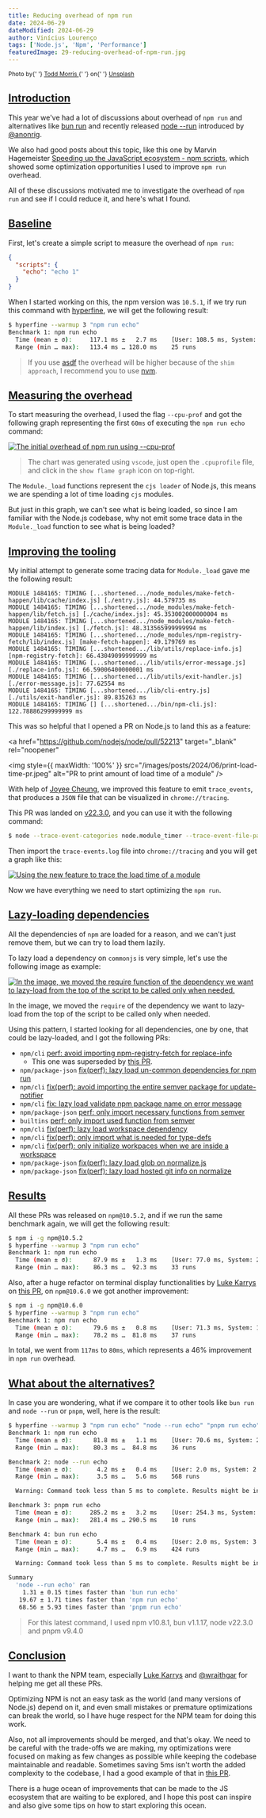 ```yaml
---
title: Reducing overhead of npm run
date: 2024-06-29
dateModified: 2024-06-29
author: Vinícius Lourenço
tags: ['Node.js', 'Npm', 'Performance']
featuredImage: 29-reducing-overhead-of-npm-run.jpg
---
```


<small>
  Photo by{' '}
  <a href="https://unsplash.com/@marchingnapkin?utm_content=creditCopyText&utm_medium=referral&utm_source=unsplash">
    Todd Morris
  </a>{' '}
  on{' '}
  <a href="https://unsplash.com/pt-br/fotografias/um-semaforo-com-um-painel-solar-em-cima-dele-hTbEKOfXixA?utm_content=creditCopyText&utm_medium=referral&utm_source=unsplash">
    Unsplash
  </a>
</small>

## [Introduction](#introduction)

This year we've had a lot of discussions about overhead of `npm run` and alternatives like [bun run](https://bun.sh/docs/cli/run)
and recently released [node --run](https://nodejs.org/en/learn/command-line/run-nodejs-scripts-from-the-command-line) introduced by [@anonrig](https://x.com/yagiznizipli).

We also had good posts about this topic, like this one by Marvin Hagemeister [Speeding up the JavaScript ecosystem - npm scripts](https://marvinh.dev/blog/speeding-up-javascript-ecosystem-part-4/),
which showed some optimization opportunities I used to improve `npm run` overhead.

All of these discussions motivated me to investigate the overhead of `npm run` and see if I could reduce it, and here's what I found.

## [Baseline](#baseline)

First, let's create a simple script to measure the overhead of `npm run`:

```json
{
  "scripts": {
    "echo": "echo 1"
  }
}
```

When I started working on this, the npm version was `10.5.1`, if we try run this command with [hyperfine](https://github.com/sharkdp/hyperfine), we will get the following result:

```bash
$ hyperfine --warmup 3 "npm run echo"
Benchmark 1: npm run echo
  Time (mean ± σ):     117.1 ms ±   2.7 ms    [User: 108.5 ms, System: 31.5 ms]
  Range (min … max):   113.4 ms … 128.0 ms    25 runs
```

> If you use [asdf](https://asdf-vm.com) the overhead will be higher because of the `shim approach`, I recommend you to use [nvm](https://github.com/nvm-sh/nvm).

## [Measuring the overhead](#measuring-the-overhead)

To start measuring the overhead, I used the flag `--cpu-prof` and got the following graph representing the first `60ms` of executing the `npm run echo` command:

<a href="/images/posts/2024/06/npm-10-5-1-cpu-prof.png" target="_blank">
  <img
    style={{ width: '100%' }}
    src="/images/posts/2024/06/npm-10-5-1-cpu-prof.png"
    alt="The initial overhead of npm run using --cpu-prof"
  />
</a>

> The chart was generated using `vscode`, just open the `.cpuprofile` file, and click in the `show flame graph` icon on top-right.

The `Module._load` functions represent the `cjs loader` of Node.js, this means we are spending a lot of time loading `cjs` modules.

But just in this graph, we can't see what is being loaded, so since I am familiar with the Node.js codebase, why not emit some trace data in the `Module._load` function to see what is being loaded?

## [Improving the tooling](#improving-the-tooling)

My initial attempt to generate some tracing data for `Module._load` gave me the following result:

```plain
MODULE 1484165: TIMING [...shortened.../node_modules/make-fetch-happen/lib/cache/index.js] [./entry.js]: 44.579735 ms
MODULE 1484165: TIMING [...shortened.../node_modules/make-fetch-happen/lib/fetch.js] [./cache/index.js]: 45.353002000000004 ms
MODULE 1484165: TIMING [...shortened.../node_modules/make-fetch-happen/lib/index.js] [./fetch.js]: 48.313565999999994 ms
MODULE 1484165: TIMING [...shortened.../node_modules/npm-registry-fetch/lib/index.js] [make-fetch-happen]: 49.179769 ms
MODULE 1484165: TIMING [...shortened.../lib/utils/replace-info.js] [npm-registry-fetch]: 66.43049099999999 ms
MODULE 1484165: TIMING [...shortened.../lib/utils/error-message.js] [./replace-info.js]: 66.59006400000001 ms
MODULE 1484165: TIMING [...shortened.../lib/utils/exit-handler.js] [./error-message.js]: 77.62554 ms
MODULE 1484165: TIMING [...shortened.../lib/cli-entry.js] [./utils/exit-handler.js]: 89.835263 ms
MODULE 1484165: TIMING [] [...shortened.../bin/npm-cli.js]: 122.78886299999999 ms
```

This was so helpful that I opened a PR on Node.js to land this as a feature:

<a
  href="https://github.com/nodejs/node/pull/52213"
  target="_blank"
  rel="noopener"
>
  <img
    style={{ maxWidth: '100%' }}
    src="/images/posts/2024/06/print-load-time-pr.jpeg"
    alt="PR to print amount of load time of a module"
  />
</a>

With help of [Joyee Cheung](https://github.com/joyeecheung), we improved this feature to emit `trace_events`, that produces a `JSON` file that can be visualized in `chrome://tracing`.

This PR was landed on [v22.3.0](https://github.com/nodejs/node/pull/53379), and you can use it with the following command:

```bash
$ node --trace-event-categories node.module_timer --trace-event-file-pattern 'trace-events.log' your-script.js
```

Then import the `trace-events.log` file into `chrome://tracing` and you will get a graph like this:

<a href="/images/posts/2024/06/npm-run-tracing.png" target="_blank">
  <img
    style={{ width: '100%' }}
    src="/images/posts/2024/06/npm-run-tracing.png"
    alt="Using the new feature to trace the load time of a module"
  />
</a>

Now we have everything we need to start optimizing the `npm run`.

## [Lazy-loading dependencies](#lazy-loading-dependencies)

All the dependencies of `npm` are loaded for a reason, and we can't just remove them, but we can try to load them lazily.

To lazy load a dependency on `commonjs` is very simple, let's use the following image as example:

<a href="/images/posts/2024/06/example-of-lazy-loading.png" target="_blank">
  <img
    style={{ width: '100%' }}
    src="/images/posts/2024/06/example-of-lazy-loading.png"
    alt="In the image, we moved the require function of the dependency we want to lazy-load from the top of the script to be called only when needed."
  />
</a>

In the image, we moved the `require` of the dependency we want to lazy-load from the top of the script to be called only when needed.

Using this pattern, I started looking for all dependencies, one by one, that could be lazy-loaded, and I got the following PRs:

- `npm/cli` [perf: avoid importing npm-registry-fetch for replace-info](https://github.com/npm/cli/pull/7314)
  - This one was superseded by [this PR](https://github.com/npm/cli/pull/7334).
- `npm/package-json` [fix(perf): lazy load un-common dependencies for npm run](https://github.com/npm/package-json/pull/87)
- `npm/cli` [fix(perf): avoid importing the entire semver package for update-notifier](https://github.com/npm/cli/pull/7346)
- `npm/cli` [fix: lazy load validate npm package name on error message](https://github.com/npm/cli/pull/7347)
- `npm/package-json` [perf: only import necessary functions from semver](https://github.com/npm/package-json/pull/88)
- `builtins` [perf: only import used function from semver](https://github.com/juliangruber/builtins/pull/53)
- `npm/cli` [fix(perf): lazy load workspace dependency](https://github.com/npm/cli/pull/7352)
- `npm/cli` [fix(perf): only import what is needed for type-defs](https://github.com/npm/cli/pull/7359)
- `npm/cli` [fix(perf): only initialize workpaces when we are inside a workspace](https://github.com/npm/cli/pull/7360)
- `npm/package-json` [fix(perf): lazy load glob on normalize.js ](https://github.com/npm/package-json/pull/89)
- `npm/package-json` [fix(perf): lazy load hosted git info on normalize](https://github.com/npm/package-json/pull/90)

## [Results](#results)

All these PRs was released on `npm@10.5.2`, and if we run the same benchmark again, we will get the following result:

```bash
$ npm i -g npm@10.5.2
$ hyperfine --warmup 3 "npm run echo"
Benchmark 1: npm run echo
  Time (mean ± σ):      87.9 ms ±   1.3 ms    [User: 77.0 ms, System: 23.9 ms]
  Range (min … max):    86.3 ms …  92.3 ms    33 runs
```

Also, after a huge refactor on terminal display functionalities by [Luke Karrys](https://x.com/lukekarrys) on [this PR](https://github.com/npm/cli/pull/7339), on `npm@10.6.0` we got another improvement:

```bash
$ npm i -g npm@10.6.0
$ hyperfine --warmup 3 "npm run echo"
Benchmark 1: npm run echo
  Time (mean ± σ):      79.6 ms ±   0.8 ms    [User: 71.3 ms, System: 19.5 ms]
  Range (min … max):    78.2 ms …  81.8 ms    37 runs
```

In total, we went from `117ms` to `80ms`, which represents a 46% improvement in `npm run` overhead.

## [What about the alternatives?](#what-about-the-alternatives)

In case you are wondering, what if we compare it to other tools like `bun run` and `node --run` or `pnpm`, well, here is the result:

```bash
$ hyperfine --warmup 3 "npm run echo" "node --run echo" "pnpm run echo" "bun run echo"
Benchmark 1: npm run echo
  Time (mean ± σ):      81.8 ms ±   1.1 ms    [User: 70.6 ms, System: 20.1 ms]
  Range (min … max):    80.3 ms …  84.8 ms    36 runs

Benchmark 2: node --run echo
  Time (mean ± σ):       4.2 ms ±   0.4 ms    [User: 2.0 ms, System: 2.3 ms]
  Range (min … max):     3.5 ms …   5.6 ms    568 runs

  Warning: Command took less than 5 ms to complete. Results might be inaccurate.

Benchmark 3: pnpm run echo
  Time (mean ± σ):     285.2 ms ±   3.2 ms    [User: 254.3 ms, System: 48.4 ms]
  Range (min … max):   281.4 ms … 290.5 ms    10 runs

Benchmark 4: bun run echo
  Time (mean ± σ):       5.4 ms ±   0.4 ms    [User: 2.0 ms, System: 3.5 ms]
  Range (min … max):     4.7 ms …   6.9 ms    424 runs

  Warning: Command took less than 5 ms to complete. Results might be inaccurate.

Summary
  'node --run echo' ran
    1.31 ± 0.15 times faster than 'bun run echo'
   19.67 ± 1.71 times faster than 'npm run echo'
   68.56 ± 5.93 times faster than 'pnpm run echo'
```

> For this latest command, I used npm v10.8.1, bun v1.1.17, node v22.3.0 and pnpm v9.4.0

## [Conclusion](#conclusion)

I want to thank the NPM team, especially [Luke Karrys](https://x.com/lukekarrys)
and [@wraithgar](https://github.com/wraithgar) for helping me get all these PRs.

Optimizing NPM is not an easy task as the world (and many versions of Node.js) depend on it,
and even small mistakes or premature optimizations can break the world, so I have huge respect for the NPM team for doing this work.

Also, not all improvements should be merged, and that's okay.
We need to be careful with the trade-offs we are making, my optimizations were focused on making as few changes as possible
while keeping the codebase maintainable and readable. Sometimes saving 5ms isn't worth the added complexity to the codebase, I had a good example of that in [this PR](https://github.com/jslicense/spdx-correct.js/pull/43).

There is a huge ocean of improvements that can be made to the JS ecosystem that are waiting to be explored,
and I hope this post can inspire and also give some tips on how to start exploring this ocean.
